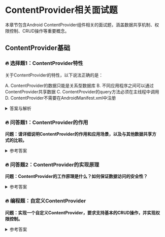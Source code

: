 # ContentProvider相关面试题

本章节包含Android ContentProvider组件相关的面试题，涵盖数据共享机制、权限控制、CRUD操作等重要概念。

## ContentProvider基础

### 🔥 选择题1：ContentProvider特性

关于ContentProvider的特性，以下说法正确的是：

A. ContentProvider的数据只能是关系型数据库
B. 不同应用程序之间可以通过ContentProvider共享数据
C. ContentProvider的query方法必须在主线程中调用
D. ContentProvider不需要在AndroidManifest.xml中注册

<details>
<summary>答案与解析</summary>

**答案：B**

解析：
1. ContentProvider可以用于多种数据存储方式，包括SQLite、文件、网络等
2. ContentProvider的主要作用就是实现跨应用数据共享
3. ContentProvider的CRUD操作都应该在工作线程中执行
4. ContentProvider必须在AndroidManifest.xml中注册才能使用
</details>

### 🔥 问答题1：ContentProvider的作用

**问题：请详细说明ContentProvider的作用和应用场景，以及与其他数据共享方式的比较。**

<details>
<summary>参考答案</summary>

1. **主要作用：**
   - 提供跨进程数据共享机制
   - 统一数据访问接口
   - 提供数据访问安全性
   - 支持CRUD操作

2. **应用场景：**
   - 系统数据访问（通讯录、日历等）
   - 应用间数据共享
   - 封装数据访问细节
   - 数据源切换

3. **优势对比：**
   - 相比File：提供统一接口，支持并发访问
   - 相比SharedPreferences：支持复杂数据类型，支持跨进程
   - 相比SQLite：提供安全访问机制，无需关心底层实现
   - 相比Socket：更适合数据共享场景，使用更简单
</details>

### 🔥 问答题2：ContentProvider的实现原理

**问题：ContentProvider的工作原理是什么？如何保证数据访问的安全性？**

<details>
<summary>参考答案</summary>

1. **工作原理：**
   - 基于Binder机制实现跨进程通信
   - 通过URI标识不同数据集
   - 采用CRUD统一接口规范
   - 支持批量操作和事务

2. **数据访问流程：**
   - 应用通过ContentResolver发起请求
   - 系统通过URI找到目标Provider
   - Provider执行实际的数据操作
   - 通过Binder返回结果

3. **安全机制：**
   - 声明权限控制访问
   - URI权限控制
   - 数据验证和过滤
   - 临时权限授予
</details>

### 🔥 编程题：自定义ContentProvider

**问题：实现一个自定义ContentProvider，要求支持基本的CRUD操作，并实现权限控制。**

<details>
<summary>参考答案</summary>

```java
public class BookProvider extends ContentProvider {
    private static final String AUTHORITY = "com.example.provider.books";
    private static final String TABLE_BOOKS = "books";
    private static final int BOOKS = 1;
    private static final int BOOK_ID = 2;
    
    private static final UriMatcher sUriMatcher;
    private DatabaseHelper mDbHelper;
    
    static {
        sUriMatcher = new UriMatcher(UriMatcher.NO_MATCH);
        sUriMatcher.addURI(AUTHORITY, TABLE_BOOKS, BOOKS);
        sUriMatcher.addURI(AUTHORITY, TABLE_BOOKS + "/#", BOOK_ID);
    }
    
    @Override
    public boolean onCreate() {
        mDbHelper = new DatabaseHelper(getContext());
        return true;
    }
    
    @Override
    public Cursor query(Uri uri, String[] projection, String selection,
                       String[] selectionArgs, String sortOrder) {
        SQLiteDatabase db = mDbHelper.getReadableDatabase();
        Cursor cursor;
        
        switch (sUriMatcher.match(uri)) {
            case BOOKS:
                cursor = db.query(TABLE_BOOKS, projection, selection,
                    selectionArgs, null, null, sortOrder);
                break;
            case BOOK_ID:
                String id = uri.getLastPathSegment();
                cursor = db.query(TABLE_BOOKS, projection,
                    "_id=?", new String[]{id}, null, null, sortOrder);
                break;
            default:
                throw new IllegalArgumentException("Unknown URI: " + uri);
        }
        
        cursor.setNotificationUri(getContext().getContentResolver(), uri);
        return cursor;
    }
    
    @Override
    public Uri insert(Uri uri, ContentValues values) {
        if (sUriMatcher.match(uri) != BOOKS) {
            throw new IllegalArgumentException("Invalid URI for insert");
        }
        
        SQLiteDatabase db = mDbHelper.getWritableDatabase();
        long id = db.insert(TABLE_BOOKS, null, values);
        
        if (id > 0) {
            Uri newUri = ContentUris.withAppendedId(uri, id);
            getContext().getContentResolver().notifyChange(newUri, null);
            return newUri;
        }
        throw new SQLException("Failed to insert row into " + uri);
    }
    
    @Override
    public int update(Uri uri, ContentValues values, String selection,
                     String[] selectionArgs) {
        SQLiteDatabase db = mDbHelper.getWritableDatabase();
        int count;
        
        switch (sUriMatcher.match(uri)) {
            case BOOKS:
                count = db.update(TABLE_BOOKS, values, selection, selectionArgs);
                break;
            case BOOK_ID:
                String id = uri.getLastPathSegment();
                count = db.update(TABLE_BOOKS, values,
                    "_id=?", new String[]{id});
                break;
            default:
                throw new IllegalArgumentException("Unknown URI: " + uri);
        }
        
        getContext().getContentResolver().notifyChange(uri, null);
        return count;
    }
    
    @Override
    public int delete(Uri uri, String selection, String[] selectionArgs) {
        SQLiteDatabase db = mDbHelper.getWritableDatabase();
        int count;
        
        switch (sUriMatcher.match(uri)) {
            case BOOKS:
                count = db.delete(TABLE_BOOKS, selection, selectionArgs);
                break;
            case BOOK_ID:
                String id = uri.getLastPathSegment();
                count = db.delete(TABLE_BOOKS,
                    "_id=?", new String[]{id});
                break;
            default:
                throw new IllegalArgumentException("Unknown URI: " + uri);
        }
        
        getContext().getContentResolver().notifyChange(uri, null);
        return count;
    }
    
    @Override
    public String getType(Uri uri) {
        switch (sUriMatcher.match(uri)) {
            case BOOKS:
                return "vnd.android.cursor.dir/vnd.example.books";
            case BOOK_ID:
                return "vnd.android.cursor.item/vnd.example.books";
            default:
                throw new IllegalArgumentException("Unknown URI: " + uri);
        }
    }
}

// AndroidManifest.xml配置
<provider
    android:name=".BookProvider"
    android:authorities="com.example.provider.books"
    android:exported="true"
    android:permission="com.example.permission.ACCESS_BOOK_PROVIDER"/>
```

代码说明：
1. 实现基本的CRUD操作接口
2. 使用UriMatcher处理不同URI请求
3. 实现数据变化通知机制
4. 添加权限控制
5. 支持单条和多条数据操作
6. 在Manifest中正确配置Provider
</details>